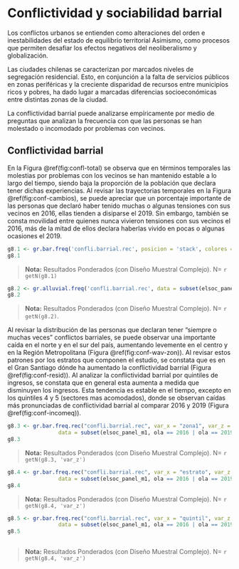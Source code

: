 
# Conflictividad y sociabilidad barrial

Los conflictos urbanos se entienden como alteraciones del orden e inestabilidades del estado de equilibrio territorial Asimismo, como procesos que permiten desafiar los efectos negativos del neoliberalismo y globalización.

Las ciudades chilenas se caracterizan por marcados niveles de segregación residencial. Esto, en conjunción a la falta de servicios públicos en zonas periféricas y la creciente disparidad de recursos entre municipios ricos y pobres, ha dado lugar a marcadas diferencias socioeconómicas entre distintas zonas de la ciudad.

La conflictividad barrial puede analizarse empíricamente por medio de preguntas que analizan la frecuencia con que las personas se han molestado o incomodado por problemas con vecinos. 

## Conflictividad barrial

En la Figura \@ref(fig:confl-total) se observa que en términos temporales las molestias por problemas con los vecinos se han mantenido estable a lo largo del tiempo, siendo baja la proporción de la población que declara tener dichas experiencias. Al revisar las trayectorias temporales en la Figura \@ref(fig:conf-cambios), se puede apreciar que un porcentaje importante de las personas que declaró haber tenido muchas o algunas tensiones con sus vecinos en 2016, ellas tienden a disiparse el 2019. Sin embargo, también se consta movilidad entre quienes nunca vivieron tensiones con sus vecinos el 2016, más de la mitad de ellos declara haberlas vivido en pocas o algunas ocasiones el 2019.


<!-- ### 8.1 ¿Con qué frecuencia usted/alguien de su hogar se ha molestado o incomodado por problemas con sus vecinos? según ola de estudio -->
```r

g8.1 <- gr.bar.freq('confli.barrial.rec', posicion = 'stack', colores = c(0,.85,1))
g8.1 
```


> **Nota:** Resultados Ponderados (con Diseño Muestral Complejo). N= `r getN(g8.1)` 

<!-- ### 8.2 Cambios en frecuencia de conflictos barriables -->

```r
g8.2 <- gr.alluvial.freq('confli.barrial.rec', data = subset(elsoc_panel_m1, ola == 2016 | ola == 2019), colores = c(0,.85,1))
g8.2 
```

> **Nota:** Resultados Ponderados (con Diseño Muestral Complejo). N= `r getN(g8.2)`. 

Al revisar la distribución de las personas que declaran tener “siempre o muchas veces” conflictos barriales, se puede observar una importante caída en el norte y en el sur del país, aumentando levemente en el centro y en la Región Metropolitana (Figura \@ref(fig:conf-wav-zon)). Al revisar estos patrones por los estratos que componen el estudio, se constata que es en el Gran Santiago dónde ha aumentado la conflictividad barrial (Figura \@ref(fig:conf-resid)). Al analizar la conflictividad barrial por quintiles de ingresos, se constata que en general esta aumenta a medida que disminuyen los ingresos. Esta tendencia es estable en el tiempo, excepto en los quintiles 4 y 5 (sectores mas acomodados), donde se observan caídas más pronunciadas de conflictividad barrial al comparar 2016 y 2019 (Figura \@ref(fig:conf-incomeq)).


<!-- ### 8.3 Porcentaje con alta frecuencia de conflictos barriales, según ola del estudio y zona geográfica. Porcentaje con conflictos barriables "Siempre" o "Muchas veces".  -->
```r
g8.3 <- gr.bar.freq.rec("confli.barrial.rec", var_x = "zona1", var_z = 'ola', REC = 'Muchas veces o siempre',
                data = subset(elsoc_panel_m1, ola == 2016 | ola == 2019), limits_y = c(0, .4)) 
g8.3 
```

> **Nota:** Resultados Ponderados (con Diseño Muestral Complejo). N=  `r getN(g8.3, 'var_z')`

<!-- ### 8.4 Porcentaje con alta frecuencia de conflictos barriales, según ola del estudio y zona de residencia. Porcentaje con conflictos barriables "Siempre" o "Muchas veces".  -->
```r
g8.4 <- gr.bar.freq.rec("confli.barrial.rec", var_x = "estrato", var_z = 'ola', REC = 'Muchas veces o siempre',
                data = subset(elsoc_panel_m1, ola == 2016 | ola == 2019), limits_y = c(0, .4)) 
g8.4 
```

> **Nota:** Resultados Ponderados (con Diseño Muestral Complejo). N= `r getN(g8.4, 'var_z')` 


<!-- ### 8.5 Porcentaje con alta frecuencia de conflictos barriales, según ola del estudio y quintiles de ingreso. Porcentaje con conflictos barriables "Siempre" o "Muchas veces".  -->
```r
g8.5 <- gr.bar.freq.rec("confli.barrial.rec", var_x = "quintil", var_z = 'ola', REC = 'Muchas veces o siempre',
                data = subset(elsoc_panel_m1, ola == 2016 | ola == 2019), limits_y = c(0, .4)) 
g8.5
 
```

> **Nota:** Resultados Ponderados (con Diseño Muestral Complejo). N=  `r getN(g8.4, 'var_z')` 

